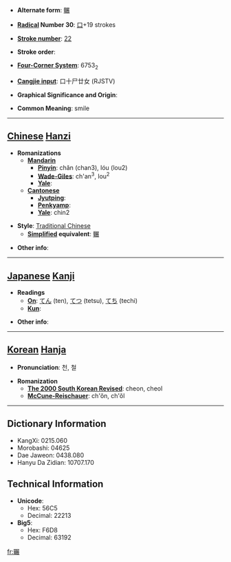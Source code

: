 * '''Alternate form''': [[冁]]

* '''[[Wiktionary:Chinese radical index| Radical]] Number 30''': [[Wiktionary:Chinese radical index 口|口]]+19 strokes

* '''[[Wiktionary:Chinese total strokes index|Stroke number]]''': [[Wiktionary:Chinese total strokes index 22|22]]

* '''Stroke order''': 

* '''[[Wiktionary:Chinese four corner index|Four-Corner System]]''': 6753<sub>2</sub>

* '''[[Wiktionary:Chinese Cangjie index|Cangjie input]]''': 口十尸廿女 (RJSTV)

* '''Graphical Significance and Origin''': 

* '''Common Meaning''': smile

----

== [[Chinese]] [[Hanzi]] ==

* '''Romanizations'''
** '''[[Mandarin]]'''
*** '''[[Pinyin]]''': chǎn (chan3), lóu (lou2)
*** '''[[Wade-Giles]]''': ch'an<sup>3</sup>, lou<sup>2</sup>
*** '''[[Yale]]''': 
** '''[[Cantonese]]'''
*** '''[[Jyutping]]''':
*** '''[[Penkyamp]]''': 
*** '''[[Yale]]''': chin2

* '''Style''': [[Traditional Chinese]] 
** '''[[Simplified Chinese|Simplified]] equivalent''': [[冁]]

* '''Other info''': 

----

== [[Japanese]] [[Kanji]] ==

* '''Readings'''
** '''[[On]]''': [[てん]] (ten), [[てつ]] (tetsu), [[てち]] (techi)
** '''[[Kun]]''': 

* '''Other info''':  

----

== [[Korean]] [[Hanja]] ==

* '''Pronunciation''': 천, 철

* '''Romanization'''
** '''[[The 2000 South Korean Revised Romanization|The 2000 South Korean Revised]]''': cheon, cheol
** '''[[McCune-Reischauer]]''': ch'ŏn, ch'ŏl

----

== Dictionary Information ==

* KangXi: 0215.060
* Morobashi: 04625
* Dae Jaweon: 0438.080
* Hanyu Da Zidian: 10707.170

== Technical Information ==

* '''Unicode''':
** Hex: 56C5
** Decimal: 22213
* '''Big5''':
** Hex: F6D8
** Decimal: 63192

[[fr:囅]]